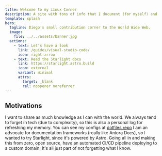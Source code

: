 ```yaml
---
title: Welcome to my Linux Corner
description: A site with tons of info that I document (for myself) and for the world to see.
template: splash
hero:
  tagline: Diego's small contribution corner to the World Wide Web.
  image:
    file: ../../assets/banner.jpg
  actions:
    - text: Let's have a look
      link: /guides/visual-studio-code/
      icon: right-arrow
    - text: Read the Starlight docs
      link: https://starlight.astro.build
      icon: external
      variant: minimal
      attrs:
        target: _blank
        rel: noopener noreferrer
---
```



## Motivations

<CardGrid stagger>
	<Card title="Share the knowledge" icon="open-book">
		I want to share as much knowledge as I can with the world.
	</Card>
	<Card title="Document my journey" icon="puzzle">
		We always tend to forget in tech (due to complexity), so this is also a personal log for refreshing my memory. You can see 
    my configs at <a href="https://github.com/diegowrhasta/dotfiles?tab=readme-ov-file" target="_blank">dotfiles repo</a>
	</Card>
	<Card title="Have fun exploring" icon="starlight">
		I am an advocate for documentation frameworks (really like Antora Docs), so I wanted to try Starlight, since it's powered by Astro.
	</Card>
	<Card title="Keep my skills sharp" icon="seti:css">
		Going all in and making this from zero, open source, have an automated CI/CD pipeline deploying to a custom domain. It's all just part of not forgetting what I know.
	</Card>
</CardGrid>
